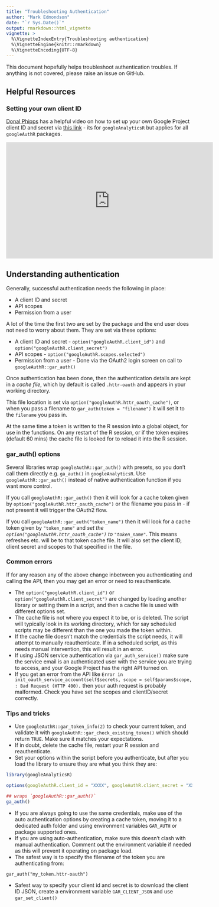 ```yaml
---
title: "Troubleshooting Authentication"
author: "Mark Edmondson"
date: "`r Sys.Date()`"
output: rmarkdown::html_vignette
vignette: >
  %\VignetteIndexEntry{Troubleshooting authentication}
  %\VignetteEngine{knitr::rmarkdown}
  %\VignetteEncoding{UTF-8}
---
```


This document hopefully helps troubleshoot authentication troubles.  If anything is not covered, please raise an issue on GitHub.

## Helpful Resources

### Setting your own client ID

[Donal Phipps](http://donalphipps.co.uk/) has a helpful video on how to set up your own Google Project client ID and secret via [this link](https://www.youtube.com/watch?v=4B88dRbwNfc) - its for `googleAnalyticsR` but applies for all `googleAuthR` packages. 

<iframe width="560" height="315" src="http://www.youtube.com/embed/4B88dRbwNfc?rel=0" frameborder="0" allowfullscreen></iframe>

## Understanding authentication

Generally, successful authentication needs the following in place:

* A client ID and secret
* API scopes
* Permission from a user

A lot of the time the first two are set by the package and the end user does not need to worry about them.  They are set via these options:

* A client ID and secret - `option("googleAuthR.client_id")` and `option("googleAuthR.client_secret")`
* API scopes - `option("googleAuthR.scopes.selected")`
* Permission from a user - Done via the OAuth2 login screen on call to `googleAuthR::gar_auth()`

Once authentication has been done, then the authentication details are kept in a *cache file*, which by default is called `.httr-oauth` and appears in your working directory. 

This file location is set via `option("googleAuthR.httr_oauth_cache")`, or when you pass a filename to `gar_auth(token = "filename")` it will set it to the `filename` you pass in.

At the same time a token is written to the R session into a global object, for use in the functions. On any restart of the R session, or if the token expires (default 60 mins) the cache file is looked for to reload it into the R session.

### gar_auth() options

Several libraries wrap `googleAuthR::gar_auth()` with presets, so you don't call them directly e.g. `ga_auth()` in `googleAnalyticsR`. Use `googleAuthR::gar_auth()` instead of native authentication function if you want more control. 

If you call `googleAuthR::gar_auth()` then it will look for a cache token given by `option("googleAuthR.httr_oauth_cache")` or the filename you pass in - if not present it will trigger the OAuth2 flow.

If you call `googleAuthR::gar_auth("token_name")` then it will look for a cache token given by `"token_name"` and *set the `option("googleAuthR.httr_oauth_cache")` to `"token_name"`*. This means refreshes etc. will be to that token cache file.  It will also set the client ID, client secret and scopes to that specified in the file. 

### Common errors

If for any reason any of the above change inbetween you authenticating and calling the API, then you may get an error or need to reauthenticate.

* The `option("googleAuthR.client_id")` or `option("googleAuthR.client_secret")` are changed by loading another library or setting them in a script, and then a cache file is used with different options set.   
* The cache file is not where you expect it to be, or is deleted.  The script will typically look in its working directory, which for say scheduled scripts may be different than the one you made the token within. 
* If the cache file doesn't match the credentials the script needs, it will attempt to manually reauthenticate.  If in a scheduled script, as this needs manual intervention, this will result in an error.
* If using JSON service authentication via `gar_auth_service()` make sure the service email is an authenticated user with the service you are trying to access, and your Google Project has the right API turned on.
* If you get an error from the API like `Error in init_oauth_service_account(self$secrets, scope = self$params$scope, : Bad Request (HTTP 400).` then your auth request is probably malformed.  Check you have set the scopes and clientID/secret correctly. 

### Tips and tricks

* Use `googleAuthR::gar_token_info(2)` to check your current token, and validate it with  `googleAuthR::gar_check_existing_token()` which should return `TRUE`.  Make sure it matches your expectations.
* If in doubt, delete the cache file, restart your R session and reauthenticate. 
* Set your options within the script before you authenticate,  but after you load the library to ensure they are what you think they are:

```r
library(googleAnalyticsR)

options(googleAuthR.client_id = "XXXX", googleAuthR.client_secret = "XXXX")

## wraps `googleAuthR::gar_auth()`
ga_auth()
```

* If you are always going to use the same credentials, make use of the auto authentication options by creating a cache token, moving it to a dedicated auth folder and using environment variables `GAR_AUTH` or package supported ones.
* If you are using auto-authentication, make sure this doesn't clash with manual authentication.  Comment out the environment variable if needed as this will prevent it operating on package load.
* The safest way is to specify the filename of the token you are authenticating from:

`gar_auth("my_token.httr-oauth")`

* Safest way to specify your client id and secret is to download the client ID JSON, create a environment variable `GAR_CLIENT_JSON` and use `gar_set_client()`

